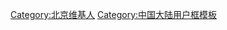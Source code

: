 {{Userbox
|border-c=#ffa500
|border-s=1
|id-c=#ffffff
|info-c=#ffd700
|info-s=10
|id=[[File:Gold Water River.JPG|60px]]
|info=這個用戶現在居住於'''[[北京市|北京]]'''。
}}<includeonly>[[Category:北京维基人]]</includeonly><noinclude>[[Category:中国大陆用户框模板]]</noinclude>